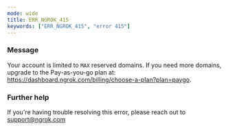 ```yaml
---
mode: wide
title: ERR_NGROK_415
keywords: ["ERR_NGROK_415", "error 415"]
---
```


### Message

Your account is limited to `MAX` reserved domains. If you need more domains, upgrade to the Pay-as-you-go plan at: https://dashboard.ngrok.com/billing/choose-a-plan?plan=paygo.

### Further help

If you're having trouble resolving this error, please reach out to [support@ngrok.com](mailto:support@ngrok.com?subject=Help%20with%20ERR_NGROK_415)
